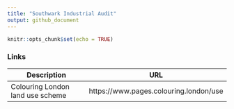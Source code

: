 ```yaml
---
title: "Southwark Industrial Audit"
output: github_document
---
```


```r
knitr::opts_chunk$set(echo = TRUE)
```

### Links

|Description| URL |
|-|-|
|Colouring London land use scheme| https://www.pages.colouring.london/use|

